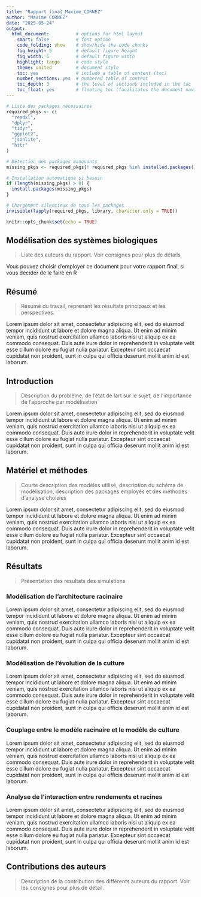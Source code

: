 ```yaml
---
title: "Rapport_final_Maxime_CORNEZ"
author: "Maxime CORNEZ"
date: "2025-05-24"
output:
  html_document:          # options for html layout
    smart: false          # font option
    code_folding: show    # show/hide the code chunks
    fig_height: 5         # default figure height 
    fig_width: 6          # default figure width 
    highlight: tango      # code style
    theme: united         # document style
    toc: yes              # include a table of content (toc)
    number_sections: yes  # numbered table of content
    toc_depth: 3          # the level of sections included in the toc
    toc_float: yes        # floating toc (facilitates the document navigation)
---
```


```r
# Liste des packages nécessaires
required_pkgs <- c(
  "readxl",
  "dplyr",
  "tidyr",
  "ggplot2",
  "jsonlite",
  "httr"
)

# Détection des packages manquants
missing_pkgs <- required_pkgs[! required_pkgs %in% installed.packages()[, "Package"]]

# Installation automatique si besoin
if (length(missing_pkgs) > 0) {
  install.packages(missing_pkgs)
}

# Chargement silencieux de tous les packages
invisible(lapply(required_pkgs, library, character.only = TRUE))
```

```r
knitr::opts_chunk$set(echo = TRUE)
```

## Modélisation des systèmes biologiques

> Liste des auteurs du rapport. Voir consignes pour plus de détails

Vous pouvez choisir d'employer ce document pour votre rapport final, si vous decider de le faire en R


## Résumé

> Résumé du travail, reprenant les résultats principaux et les perspectives. 

Lorem ipsum dolor sit amet, consectetur adipiscing elit, sed do eiusmod tempor incididunt ut labore et dolore magna aliqua. Ut enim ad minim veniam, quis nostrud exercitation ullamco laboris nisi ut aliquip ex ea commodo consequat. Duis aute irure dolor in reprehenderit in voluptate velit esse cillum dolore eu fugiat nulla pariatur. Excepteur sint occaecat cupidatat non proident, sunt in culpa qui officia deserunt mollit anim id est laborum.

## Introduction

> Description du problème, de l'état de lart sur le sujet, de l'importance de l'approche par modélisation

Lorem ipsum dolor sit amet, consectetur adipiscing elit, sed do eiusmod tempor incididunt ut labore et dolore magna aliqua. Ut enim ad minim veniam, quis nostrud exercitation ullamco laboris nisi ut aliquip ex ea commodo consequat. Duis aute irure dolor in reprehenderit in voluptate velit esse cillum dolore eu fugiat nulla pariatur. Excepteur sint occaecat cupidatat non proident, sunt in culpa qui officia deserunt mollit anim id est laborum.

## Matériel et méthodes

> Courte description des modèles utilisé, description du schéma de modélisation, description des packages employés et des méthodes d'analyse choisies

Lorem ipsum dolor sit amet, consectetur adipiscing elit, sed do eiusmod tempor incididunt ut labore et dolore magna aliqua. Ut enim ad minim veniam, quis nostrud exercitation ullamco laboris nisi ut aliquip ex ea commodo consequat. Duis aute irure dolor in reprehenderit in voluptate velit esse cillum dolore eu fugiat nulla pariatur. Excepteur sint occaecat cupidatat non proident, sunt in culpa qui officia deserunt mollit anim id est laborum.

## Résultats

> Présentation des resultats des simulations

### Modélisation de l’architecture racinaire

Lorem ipsum dolor sit amet, consectetur adipiscing elit, sed do eiusmod tempor incididunt ut labore et dolore magna aliqua. Ut enim ad minim veniam, quis nostrud exercitation ullamco laboris nisi ut aliquip ex ea commodo consequat. Duis aute irure dolor in reprehenderit in voluptate velit esse cillum dolore eu fugiat nulla pariatur. Excepteur sint occaecat cupidatat non proident, sunt in culpa qui officia deserunt mollit anim id est laborum.


### Modélisation de l’évolution de la culture

Lorem ipsum dolor sit amet, consectetur adipiscing elit, sed do eiusmod tempor incididunt ut labore et dolore magna aliqua. Ut enim ad minim veniam, quis nostrud exercitation ullamco laboris nisi ut aliquip ex ea commodo consequat. Duis aute irure dolor in reprehenderit in voluptate velit esse cillum dolore eu fugiat nulla pariatur. Excepteur sint occaecat cupidatat non proident, sunt in culpa qui officia deserunt mollit anim id est laborum.

### Couplage entre le modèle racinaire et le modèle de culture

Lorem ipsum dolor sit amet, consectetur adipiscing elit, sed do eiusmod tempor incididunt ut labore et dolore magna aliqua. Ut enim ad minim veniam, quis nostrud exercitation ullamco laboris nisi ut aliquip ex ea commodo consequat. Duis aute irure dolor in reprehenderit in voluptate velit esse cillum dolore eu fugiat nulla pariatur. Excepteur sint occaecat cupidatat non proident, sunt in culpa qui officia deserunt mollit anim id est laborum.

### Analyse de l’interaction entre rendements et racines

Lorem ipsum dolor sit amet, consectetur adipiscing elit, sed do eiusmod tempor incididunt ut labore et dolore magna aliqua. Ut enim ad minim veniam, quis nostrud exercitation ullamco laboris nisi ut aliquip ex ea commodo consequat. Duis aute irure dolor in reprehenderit in voluptate velit esse cillum dolore eu fugiat nulla pariatur. Excepteur sint occaecat cupidatat non proident, sunt in culpa qui officia deserunt mollit anim id est laborum.

## Contributions des auteurs
> Description de la contribution des différents auteurs du rapport. Voir les consignes pour plus de détail. 
